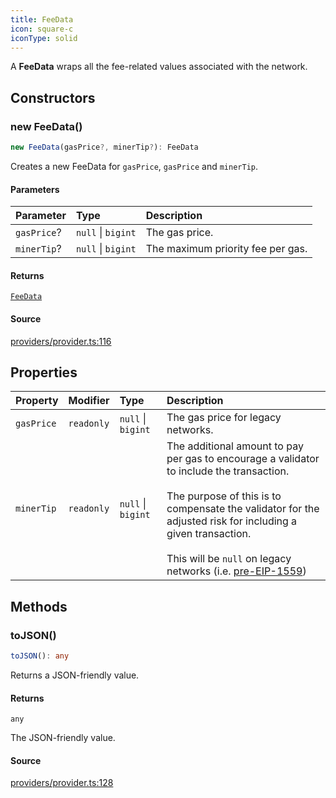 ```yaml
---
title: FeeData
icon: square-c
iconType: solid
---
```


A **FeeData** wraps all the fee-related values associated with the network.

## Constructors

### new FeeData()

```ts
new FeeData(gasPrice?, minerTip?): FeeData
```

Creates a new FeeData for `gasPrice`, `gasPrice` and `minerTip`.

#### Parameters

| Parameter | Type | Description |
| :------ | :------ | :------ |
| `gasPrice`? | `null` \| `bigint` | The gas price. |
| `minerTip`? | `null` \| `bigint` | The maximum priority fee per gas. |

#### Returns

[`FeeData`](/sdk/content/classes/FeeData)

#### Source

[providers/provider.ts:116](https://github.com/dominant-strategies/quais.js/blob/ee02936aba09408559e9681b2940de1545f73064/src/providers/provider.ts#L116)

## Properties

| Property | Modifier | Type | Description |
| :------ | :------ | :------ | :------ |
| `gasPrice` | `readonly` | `null` \| `bigint` | The gas price for legacy networks. |
| `minerTip` | `readonly` | `null` \| `bigint` | The additional amount to pay per gas to encourage a validator to include the transaction.<br /><br />The purpose of this is to compensate the validator for the adjusted risk for including a given transaction.<br /><br />This will be `null` on legacy networks (i.e. [pre-EIP-1559](https://eips.ethereum.org/EIPS/eip-1559)) |

## Methods

### toJSON()

```ts
toJSON(): any
```

Returns a JSON-friendly value.

#### Returns

`any`

The JSON-friendly value.

#### Source

[providers/provider.ts:128](https://github.com/dominant-strategies/quais.js/blob/ee02936aba09408559e9681b2940de1545f73064/src/providers/provider.ts#L128)
